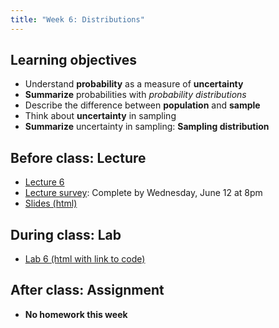 ```yaml
---
title: "Week 6: Distributions"
---
```


## Learning objectives

* Understand **probability** as a measure of **uncertainty**
* **Summarize** probabilities with *probability distributions* 
* Describe the difference between **population** and **sample**
* Think about **uncertainty** in sampling
* **Summarize** uncertainty in sampling: **Sampling distribution**

## Before class: Lecture 

* [Lecture 6](https://youtu.be/thCsgkjuxuQ){target="_blank"} 
* [Lecture survey](https://forms.gle/59BaFwpBH2cUZ9My6){target="_blank"}: Complete by Wednesday, June 12 at 8pm
* [Slides (html)](../slides/BTS510-24-6.qmd){target="_blank"}
    
## During class: Lab

* [Lab 6 (html with link to code)](../lab/BTS510-24-lab6.qmd){target="_blank"}

## After class: Assignment

* **No homework this week**
